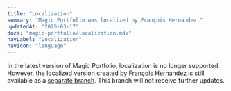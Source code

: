 ```yaml
---
title: "Localization"
summary: "Magic Portfolio was localized by François Hernandez."
updatedAt: "2025-03-17"
docs: "magic-portfolio/localization.mdx"
navLabel: "Localization"
navIcon: "language"
---
```


In the latest version of Magic Portfolio, localization is no longer supported. However, the localized version created by [François Hernandez](https://github.com/francoishernandez) is still available as a [separate branch](https://github.com/once-ui-system/magic-portfolio/tree/localization-(Once-UI-0.4.2)). This branch will not receive further updates.